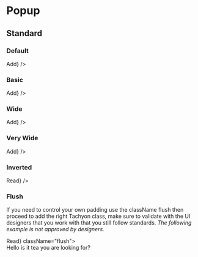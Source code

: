 
<Meta title="Components|Popup (SUI)" />

# Popup

## Standard

### Default

<Preview>
    <Story name="standard">
        <Popup content="Adds users to your feed" trigger={<Button>Add</Button>} />
    </Story>
</Preview>

### Basic

<Preview>
    <Story name="basic">
        <Popup basic content="Adds users to your feed" trigger={<Button>Add</Button>} />
    </Story>
</Preview>

### Wide

<Preview>
    <Story name="wide">
        <Popup wide content="This is a wide pop-up which allows for lots of content with additional space. You can fit a lot of words here and the paragraphs will be pretty wide." trigger={<Button>Add</Button>} />
    </Story>
</Preview>

### Very Wide

<Preview>
    <Story name="very wide">
        <Popup wide="very" content="This is a wide pop-up which allows for lots of content with additional space. You can fit a lot of words here and the paragraphs will be pretty wide." trigger={<Button>Add</Button>} />
    </Story>
</Preview>

### Inverted

<Preview>
    <Story name="inverted">
        <Popup inverted content="Once upon a midnight dreary, while I pondered, weak and weary, Over many a quaint and curious volume of forgotten lore—" trigger={<Button>Read</Button>} />
    </Story>
</Preview>

### Flush

If you need to control your own padding use the className flush then proceed to add the right Tachyon class, make sure to validate with the UI designers that you work with that you still follow standards. _The following example is not approved by designers._

<Preview>
    <Story name="flush">
        <Popup trigger={<Button>Read</Button>} className="flush">
            <Popup.Content className="pa10">
                <div>Hello is it tea you are looking for?</div>
            </Popup.Content>
        </Popup>
    </Story>
</Preview>
